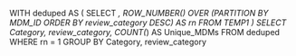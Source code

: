 WITH deduped AS (
  SELECT *,
         ROW_NUMBER() OVER (PARTITION BY MDM_ID ORDER BY review_category DESC) AS rn
  FROM TEMP1
)
SELECT Category, review_category, COUNT(*) AS Unique_MDMs
FROM deduped
WHERE rn = 1
GROUP BY Category, review_category